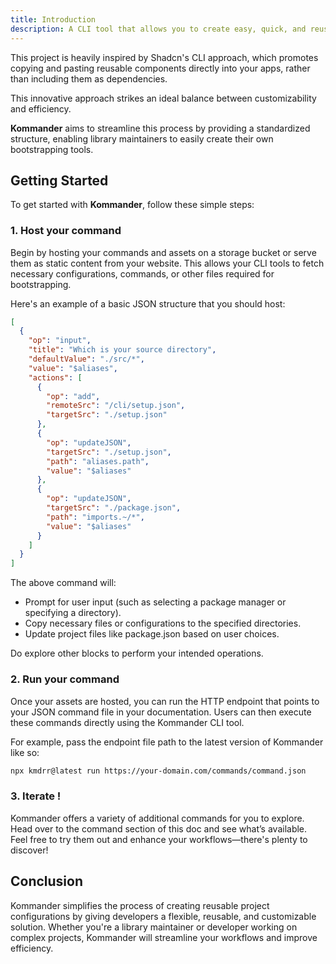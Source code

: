 ```yaml
---
title: Introduction
description: A CLI tool that allows you to create easy, quick, and reusable configurations for various developer tools.
---
```


This project is heavily inspired by Shadcn's CLI approach, which promotes copying and pasting reusable components directly into your apps, rather than including them as dependencies.

This innovative approach strikes an ideal balance between customizability and efficiency.

**Kommander** aims to streamline this process by providing a standardized structure, enabling library maintainers to easily create their own bootstrapping tools.

## Getting Started

To get started with **Kommander**, follow these simple steps:

### 1. Host your command

Begin by hosting your commands and assets on a storage bucket or serve them as static content from your website. This allows your CLI tools to fetch necessary configurations, commands, or other files required for bootstrapping.

Here's an example of a basic JSON structure that you should host:

```json
[
  {
    "op": "input",
    "title": "Which is your source directory",
    "defaultValue": "./src/*",
    "value": "$aliases",
    "actions": [
      {
        "op": "add",
        "remoteSrc": "/cli/setup.json",
        "targetSrc": "./setup.json"
      },
      {
        "op": "updateJSON",
        "targetSrc": "./setup.json",
        "path": "aliases.path",
        "value": "$aliases"
      },
      {
        "op": "updateJSON",
        "targetSrc": "./package.json",
        "path": "imports.~/*",
        "value": "$aliases"
      }
    ]
  }
]
```

The above command will:

- Prompt for user input (such as selecting a package manager or specifying a directory).
- Copy necessary files or configurations to the specified directories.
- Update project files like package.json based on user choices.

Do explore other blocks to perform your intended operations.

### 2. Run your command

Once your assets are hosted, you can run the HTTP endpoint that points to your JSON command file in your documentation. Users can then execute these commands directly using the Kommander CLI tool.

For example, pass the endpoint file path to the latest version of Kommander like so:

```bash
npx kmdrr@latest run https://your-domain.com/commands/command.json
```

### 3. Iterate !

Kommander offers a variety of additional commands for you to explore. Head over to the command section of this doc and see what’s available. Feel free to try them out and enhance your workflows—there's plenty to discover!

## Conclusion

Kommander simplifies the process of creating reusable project configurations by giving developers a flexible, reusable, and customizable solution.
Whether you're a library maintainer or developer working on complex projects, Kommander will streamline your workflows and improve efficiency.
